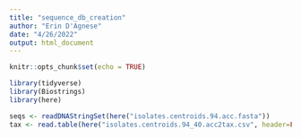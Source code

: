 ---
title: "sequence_db_creation"
author: "Erin D'Agnese"
date: "4/26/2022"
output: html_document
---

```{r setup, include=FALSE}
knitr::opts_chunk$set(echo = TRUE)
```

```{r}
library(tidyverse)
library(Biostrings)
library(here)
```

```{r import fasta and taxonomy files}
seqs <- readDNAStringSet(here("isolates.centroids.94.acc.fasta"))
tax <- read.table(here("isolates.centroids.94_40.acc2tax.csv", header=FALSE))
```

